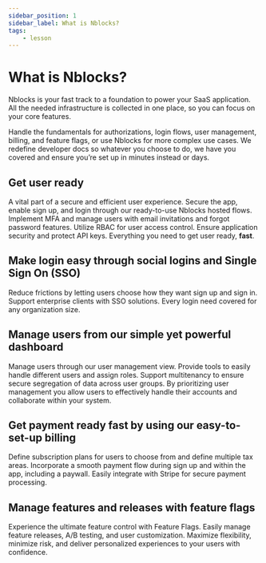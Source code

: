 ```yaml
---
sidebar_position: 1
sidebar_label: What is Nblocks?
tags:
    - lesson
---
```


# What is Nblocks?
Nblocks is your fast track to a foundation to power your SaaS application. All the needed infrastructure is collected in one place, so you can focus on your core features. 

Handle the fundamentals for authorizations, login flows, user management, billing, and feature flags, or use Nblocks for more complex use cases. We redefine developer docs so whatever you choose to do, we have you covered and ensure you’re set up in minutes instead or days.


## Get user ready

A vital part of a secure and efficient user experience. Secure the app, enable sign up, and login through our ready-to-use Nblocks hosted flows. Implement MFA and manage users with email invitations and forgot password features. Utilize RBAC for user access control. Ensure application security and protect API keys. Everything you need to get user ready, **fast**.

## Make login easy through social logins and Single Sign On (SSO)

Reduce frictions by letting users choose how they want sign up and sign in. Support enterprise clients with SSO solutions. Every login need covered for any organization size.


## Manage users from our simple yet powerful dashboard

Manage users through our user management view. Provide tools to easily handle different users and assign roles. Support multitenancy to ensure secure segregation of data across user groups. By prioritizing user management you allow users to effectively handle their accounts and collaborate within your system.

## Get payment ready fast by using our easy-to-set-up billing

Define subscription plans for users to choose from and define multiple tax areas. Incorporate a smooth payment flow during sign up and within the app, including a paywall. Easily integrate with Stripe for secure payment processing. 

## Manage features and releases with feature flags

Experience the ultimate feature control with Feature Flags. Easily manage feature releases, A/B testing, and user customization. Maximize flexibility, minimize risk, and deliver personalized experiences to your users with confidence.
